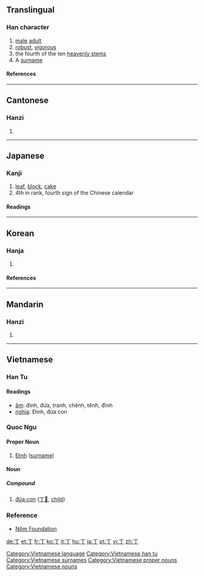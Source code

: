 ==Translingual==

===Han character===
{{Han char|rn=1|rad=一|as=01|sn=2|four=1020<sub>0</sub>|canj=一弓 (MN)}}

# [[male]] [[adult]]
# [[robust]], [[vigorous]]
# the fourth of the ten [[w:Heavenly Stems|heavenly stems]]
# A [[surname]]

====References====
{{Han ref|kx=0075.030|dkj=00002|dj=0135.010|hdz=10002.050|uh=4E01|ud=19969|bh=A442|bd=42050}}

----

==Cantonese==

===Hanzi===
{{yue-hanzi|jyut=|y=[[ding1]], [[jang1]]}}

# {{defn|Cantonese}}

----

==Japanese==

===Kanji===
{{ja-kanji|grade=3|rs=一01}}

# [[leaf]], [[block]], [[cake]]
# 4th in rank, fourth sign of the Chinese calendar

====Readings====
{{ja-readings|on=[[てい]] (tei), [[ちょう]] (chō), [[とう]] (tō)|kun=[[ひのと]] (hinoto), [[あたる]] (ataru), [[よぼろ]] (yoboro)}}

----

==Korean==

===Hanja===
{{ko-hanja|hangeul=정|rv=jeong|mr=chŏng|y=ceng|eumhun=[[고무래]], [[장정]]|ehrv=gomurae, jangjeong|ehmr=komurae, changjŏng|ehy=}}

# {{defn|Korean}}

====References====
{{Hanja ref|nav=11370}}

----

==Mandarin==

===Hanzi===
{{cmn-hanzi|pin=[[dīng]] ([[ding1]]), [[zhēng]] ([[zheng1]])|wg=[[ting1|ting<sup>1</sup>]], [[cheng1|cheng<sup>1</sup>]]}}

# {{defn|Mandarin}}

----
==Vietnamese==
===Han Tu===
{{vi-hantu}}
====Readings====
*[[音読|âm]]: đinh, đứa, tranh, chênh, tênh, đĩnh
*[[意義|nghĩa]]: Đinh, đứa con
===Quoc Ngu===
====Proper Noun====
# [[Đinh]] ([[surname]])
====Noun====
=====Compound=====
# [[đứa con]] ([[丁𡥵]], [[child]])
===Reference===
*[http://nomfoundation.org/nomdb/lookup.php Nôm Foundation]
[[Category:Vietnamese language]]
[[Category:Vietnamese han tu]]
[[Category:Vietnamese surnames]]
[[Category:Vietnamese proper nouns]]
[[Category:Vietnamese nouns]]

[[de:丁]]
[[et:丁]]
[[fr:丁]]
[[ko:丁]]
[[it:丁]]
[[hu:丁]]
[[ja:丁]]
[[pt:丁]]
[[vi:丁]]
[[zh:丁]]